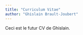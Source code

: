 ```yaml
---
title: "Curriculum Vitae"
author: "Ghislain Brault-Joubert"
---
```


Ceci est le futur CV de Ghislain.